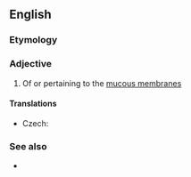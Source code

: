 ==English==

===Etymology===
{{suffix|en|mucosa|al}}

===Adjective===
{{en-adj|-}}

# Of or pertaining to the [[mucous membrane]]s

====Translations====
{{trans-top|of or pertaining to the mucous membranes}}
* Czech: {{t+|cs|slizniční}}
{{trans-mid}}
{{trans-bottom}}

===See also===
* {{l|en|mucous}}